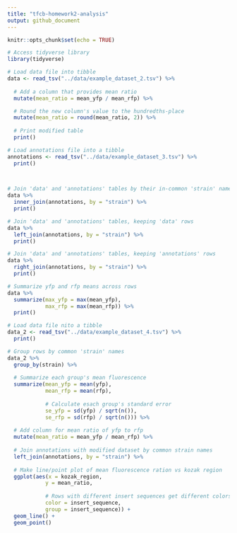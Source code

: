 ---
title: "tfcb-homework2-analysis"
output: github_document
---

```{r setup, include=FALSE}
knitr::opts_chunk$set(echo = TRUE)
```


```{r}
# Access tidyverse library
library(tidyverse)
```


```{r}
# Load data file into tibble
data <- read_tsv("../data/example_dataset_2.tsv") %>%
  
  # Add a column that provides mean ratio
  mutate(mean_ratio = mean_yfp / mean_rfp) %>%

  # Round the new column's value to the hundredths-place
  mutate(mean_ratio = round(mean_ratio, 2)) %>%
  
  # Print modified table
  print()
```

```{r}
# Load annotations file into a tibble
annotations <- read_tsv("../data/example_dataset_3.tsv") %>%
  print()

  
```

```{r}
# Join 'data' and 'annotations' tables by their in-common 'strain' name
data %>%
  inner_join(annotations, by = "strain") %>%
  print()
```

```{r}
# Join 'data' and 'annotations' tables, keeping 'data' rows
data %>%
  left_join(annotations, by = "strain") %>%
  print()
```

```{r}
# Join 'data' and 'annotations' tables, keeping 'annotations' rows
data %>%
  right_join(annotations, by = "strain") %>%
  print()
```

```{r}
# Summarize yfp and rfp means across rows
data %>% 
  summarize(max_yfp = max(mean_yfp),
            max_rfp = max(mean_rfp)) %>%
  print()
```

```{r}
# Load data file nito a tibble
data_2 <- read_tsv("../data/example_dataset_4.tsv") %>%
  print()
```

```{r}
# Group rows by common 'strain' names
data_2 %>%
  group_by(strain) %>%
  
  # Summarize each group's mean fluorescence
  summarize(mean_yfp = mean(yfp),
            mean_rfp = mean(rfp),
            
            # Calculate esach group's standard error
            se_yfp = sd(yfp) / sqrt(n()),
            se_rfp = sd(rfp) / sqrt(n())) %>%
  
  # Add column for mean ratio of yfp to rfp
  mutate(mean_ratio = mean_yfp / mean_rfp) %>%
           
  # Join annotations with modified dataset by common strain names
  left_join(annotations, by = "strain") %>%
  
  # Make line/point plot of mean fluorescence ration vs kozak region
  ggplot(aes(x = kozak_region, 
            y = mean_ratio,
            
            # Rows with different insert sequences get different colors
            color = insert_sequence,
            group = insert_sequence)) +
  geom_line() +
  geom_point()
```

